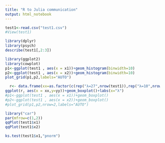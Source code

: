 ```yaml
---
title: "R to Julia communication"
output: html_notebook
---
```

```r
test1<-read.csv("test1.csv")
#View(test1)
```

```r
library(dplyr)
library(psych)
describe(test1[,2:3])
```
```r
library(ggplot2)
library(cowplot)
p1<-ggplot(test1 , aes(x = x1))+geom_histogram(binwidth=10)
p2<-ggplot(test1 , aes(x = x2))+geom_histogram(binwidth=10)
plot_grid(p1,p2,labels="AUTO")
```
```r
  r<- data.frame(xx=as.factor(c(rep("λ=27",nrow(test1)),rep("λ=10",nrow(test1)))),yy=c(test1$x1,test1$x2))
ggplot(r, aes(x = xx,y=yy))+geom_boxplot()+labs(x="λ")
#p1<-ggplot(test1 , aes(x = x1))+geom_boxplot()
#p2<-ggplot(test1 , aes(x = x2))+geom_boxplot()
#plot_grid(p1,p2,nrow=2,labels="AUTO")
```



```r
library("car")
par(mfrow=c(1,2))
qqPlot(test1$x1)
qqPlot(test1$x2)

```

```r
ks.test(test1$x1,"pnorm")
```

